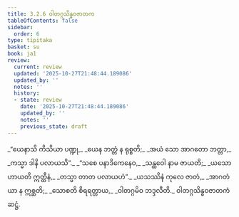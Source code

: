 ```yaml
---
title: 3.2.6 ဝါတဂ္ဂသိန္ဓဝဇာတက
tableOfContents: false
sidebar:
  order: 6
type: tipitaka
basket: su
book: ja1
review:
  current: review
  updated: '2025-10-27T21:48:44.189086'
  updated_by: ''
  notes: ''
  history:
  - state: review
    date: '2025-10-27T21:48:44.189086'
    updated_by: ''
    notes: ''
    previous_state: draft
---
```



<ReviewStatus review={frontmatter.review} showDetails={true} />

<HypothesisAnnotation frontmatter={frontmatter} />

<DynamicBreadcrumb />

<Division number="46" book="ja1" e="ch" v="22" p="77">

<Paragraph number="732" type="verses" book="ja1">
_“ယေနာသိ ကိသိယာ ပဏ္ဍု,_  
_ယေန ဘတ္တံ န ရုစ္စတိ;_  
_အယံ သော အာဂတော ဘတ္တာ,_  
_ကသ္မာ ဒါနိ ပလာယသိ”._  

</Paragraph>

</Division>
<Division number="47" book="ja1" e="ch" v="22" p="77">

<Paragraph number="733" type="verses" book="ja1">
_“သစေ ပနာဒိကေနေဝ,_  
_သန္ထဝေါ နာမ ဇာယတိ;_  
_ယသော ဟာယတိ ဣတ္ထီနံ,_  
_တသ္မာ တာတ ပလာယဟံ”._  

</Paragraph>

</Division>
<Division number="48" book="ja1" e="ch" v="22" p="77">

<Paragraph number="734" type="verses" book="ja1">
_ယသဿိနံ ကုလေ ဇာတံ,_  
_အာဂတံ ယာ န ဣစ္ဆတိ;_  
_သောစတိ စိရရတ္တာယ,_  
_ဝါတဂ္ဂမိဝ ဘဒ္ဒလီတိ._  


</Paragraph>
</Division>

<Paragraph number="735" type="center" book="ja1">
ဝါတဂ္ဂသိန္ဓဝဇာတကံ ဆဋ္ဌံ.
</Paragraph>